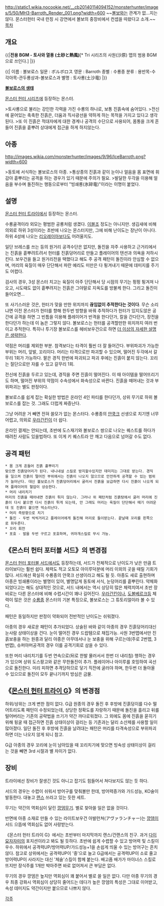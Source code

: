 http://static1.wikia.nocookie.net/__cb20140114094152/monsterhunter/images/5/50/MH3-Barroth_Render_001.png?width=600
~~[[볼보]]와는 관계가 없...지는 않다. 몬스터헌터 국내 런칭 시 강연에서 볼보의 중장비에서 컨셉을 따왔다고 소개.~~
[[목차]]
== 개요 ==
{{|'''전용 BGM - 토사와 열풍 (土砂と熱風)'''[* Tri 시리즈의 사원(沙原) 맵의 범용 BGM으로 쓰인다.]
{{{#!html
<iframe width="344" height="70" src="//www.youtube.com/embed/JuXKPz2MQks?rel=0" frameborder="0" allowfullscreen></iframe> }}}
|}}

{{|
이름 : 볼보로스
일문 : ボルボロス
영문 : Barroth
종별 : 수룡종
분류 : 용반목-수각아목-관두룡상과-볼보로스과
별명 : 토사룡(土沙竜)
|}}

{{{#!html
 <iframe width="560" height="315" src="//www.youtube.com/embed/-dE_4-1gSKk" frameborder="0" allowfullscreen></iframe>
}}}
[http://www.youtube.com/watch?v=-dE_4-1gSKk '''볼보로스의 생태''']

[[몬스터 헌터 시리즈]]에 등장하는 몬스터.

>토사룡으로 불리는 강인한 각력을 가진 수룡의 하나로, 보통 진흙속에 숨어있다.
>전신에 묻어있는 축축한 진흙은, 더움과 직사광선을 약하게 하는 목적을 가지고 있다고 생각된다. 
>또 이 진흙은 적대자에게 대한 경계나 공격의 수단으로 사용되어, 몸통을 크게 흔들어 진흙을 흩뿌려 상대에게 접근을 하게 하지않는다.

== 아종 ==
http://images.wikia.com/monsterhunter/images/9/96/IceBarroth.png?width=600

>동토에 서식하는 볼보로스의 아종.
>통상종의 진흙과 같이 눈이나 얼음을 몸 표면에 휘감아 흩뿌리는 공격을 하는 경우가 있기 때문에 주의가 필요.
>발달한 두각을 이용해 얼음을 부수며 돌진하는 행동으로부터 "빙쇄룡(氷碎竜)"이라는 이명이 붙었다.

== 설명 ==
[[몬스터 헌터 트라이]]에서 등장하는 몬스터.

수룡골격이라 외모는 평범한 공룡처럼 생겼다. [[이블조]] 정도는 아니지만. 생김새에 비해 의외로 하위 3성이라는 초반에 나오는 몬스터지만, 그에 비해 난이도는 장난이 아니다. 하위 4성에 나오는 [[리오레이아]]보다도 어려울지도.

일단 브레스를 쓰는 등의 원거리 공격수단은 없지만, 돌진을 자주 사용하고 근거리에서는 진흙을 흩뿌려트려서 헌터를 진흙덩어리로 만들고 플레이어의 텐션과 의욕을 저하시킨다. 보우건을 들고 원거리전을 택했다고 해도 주 공격 패턴이 돌진이라 안심할 수 없으며, 머리의 육질이 매우 단단해서 파란 예리도 미만은 다 튕겨내기 때문에 데미지를 주기도 어렵다.

검사의 경우, 3성 몬스터 치고는 육질이 아주 단단해서 당 시점의 무기는 펑펑 튕겨져 나오고, 시도때도 없이 흩뿌려지는 진흙은 그야말로 지옥도를 방불케 한다. 그리고 돌진이 들어오면...

또 사기스러운 것은, 헌터가 맞을 만한 위치까지 '''끊임없이 추적한다는 것이다'''. 무슨 소리냐면 이전 몬스터가 헌터를 향해 한두번 방향을 바꿔 추적하다가 헌터가 있지도않은 공간에 공격을 하면 그 빈틈을 이용해 플레이어가 반격을 한다던가, 칼을 간다던가, 장전을 한다던가 하는데 이 놈은 그렇지 않다. 볼보로스는 헌터를 공격할만한 위치까지 여러 번이고 추적한다. 특히나 투기장 볼보로스를 헤비보우건으로 하면 [[더 이상의 자세한 설명은 생략한다]]. 

약점은 머리를 제외한 부분. 참격보다는 타격이 훨씬 더 잘 들어간다. 부위파괴가 가능한 부위는 머리, 앞발, 꼬리이다. 머리는 타격으로만 파괴할 수 있으며, 떨어진 두각에서 갈무리 1회가 가능하다. 팔은 경직 한번에 파괴되고 파괴 후에는 진흙이 붙지 않는다. 꼬리는 절단으로만 자를 수 있고 갈무리 1회. 

전신에 진흙을 두르고 있는데, 경직을 주면 진흙이 떨어진다. 이 때 아이템을 떨어뜨리기도 하며, 떨어진 부위의 약점이 수속성에서 화속성으로 바뀐다. 진흙을 떼어내는 것과 부위파괴는 별도 판정이다.

볼보로스를 쉽게 잡는 확실한 방법은 온라인 4인 파티를 한다던가, 상위 무기로 하위 볼보로스를 잡는 것. 그래도 더럽게 짜증난다.

그냥 어려운 거 빼면 전혀 쓸모가 없는 몬스터다. 수룡종의 [[얀쿡크]] 선생으로 치기엔 너무 어렵고, 의외로 [[우라간킨]]이 더 쉽다.

온라인 결제는 안되는데, 초반에 도스재기와 볼보로스 쌍으로 나오는 퀘스트를 하다가 때려친 사람도 있을법하다. 또 이게 키 퀘스트라 안 깨고 다음으로 넘어갈 수도 없다.

== 공격 패턴 ==
 * 몸 크게 흔들어 진흙 흩뿌리기
 맞으면 진흙덩어리가 된다. 내니내설 스킬로 방지할수있지만 데미지는 그대로 받는다. 경직을 일으켜 진흙이 떨어진 부위에서는 진흙이 나오지 않으므로 안전하게 공격할 수 있는 범위가 늘어난다. 대신 볼보로스가 진흙덩어리에서 굴러서 진흙을 보급하면 다시 진흙이 나오게 되며 플레이어의 혈압이 상승한다.
 * 머리 내리치기
 머리의 진흙을 떼어내면 진흙이 튀지 않는다. 그러나 위 패턴처럼 진흙탕에서 굴러 머리에 진흙이 다시 붙으면 다시 진흙이 튀게 되는데, 안 그래도 머리는 육질이 단단해서 떼기 어려운데 또 진흙이 붙으면 억소리난다.
 * 머리 측방향으로 치기 
 * 돌진 - 두번 씩씩거리고 플레이어에게 돌진해 머리로 들이받는다. 끝날때 꼬리를 왼쪽으로 휘두른다.
 * 꼬리 회전
 * 포효 - 발을 두번 구르고 포효하며, 귀마개스킬로 무시 가능.

== 《몬스터 헌터 포터블 서드》의 변경점 ==
[[몬스터 헌터 포터블 서드]]에서도 등장하는데, 서드가 전체적으로 난이도가 낮은 만큼 트라이보다는 훨씬 쉽다. 체력도 적고 오토모 아이루덕분에 머리 이외의 곳을 때릴 기회가 많다. 서드에선 확실히 수룡종의 얀쿡크 선생이라고 해도 될 듯. 아종도 새로 출현하며 아종은 빙쇄룡이라는 별명이 있어, 별명답게 동토에 서식, 눈덩어리를 흩뿌린다. 약체화되었다고는 해도 상대적인 것으로, 서드 내에서는 역시 상당히 많은 체력치여서 초반 장비로는 다른 몬스터에 비해 수렵시간이 꽤나 길어진다. [[우라간킨]]이나, [[도볼베르크]]등 체력이 많은 것은 [[수룡종]] 몬스터의 기본 특징으로, 볼보로스는 그 튜토리얼이라 볼 수 있다.

패턴은 동일하지만 판정이 약화되어 전반적인 난이도는 쉬워졌다.

아종의 경우 새로운 패턴이 추가되었다. 상술된 바와 같이 아종의 경우 진흙덩어리대신 눈사람 상태이상을 건다. 눈이 떨어진 경우 드랍템으로 채집가능. 사원 3번맵에서만 진흙보충을 하는 원종과 달리 아종은 아무데서나 눈 보충을 위해 구르는데(주로 2번맵, 3번맵), 슈퍼아머공격의 경우 이를 공격기회로 삼을 수 있다.

또한 머리 내리치기를 두번 연속으로(뒤로 한발 물러서서 한번 더 내리침) 행하는 경우가 있으며 상위 도스팡고와 같은 무한돌진이 추가. 플레이어나 아이루를 호밍하여 곡선으로 돌진한다. 미리 피하면 추격당하므로 닿기 직전에 굴러야 하며, 한두번 더 돌아올 수 있으므로 돌진이 모두 끝나기까지 방심은 금물.

== 《[[몬스터 헌터 트라이 G]]》의 변경점 ==
하위/상위는 크게 변한 점이 없다. G급 원종의 경우 돌진 후 후방에 진흙덩이를 다수 떨어트리도록 패턴이 수정되었는데, 상당한 정확도를 자랑하기 때문에 돌진을 흘리고 뒤를 털어버리는 기존의 공략법을 쓰기가 약간 까다로워졌다. 그 외에도 몸에 진흙을 묻히기 위해 뒹굴 때 접근하면 진흙 상태이상이 걸리는 등 기존과는 달리 소산제를 사용할 일이 많아졌다. 일단 돌진 후 후방에 진흙을 날려대는 패턴은 머리를 타격속성으로 부위파괴하면 더는 나오지 않게 되니 참고.

G급 아종의 경우 꼬리에 눈이 남아있을 때 꼬리치기에 맞으면 빙속성 상태이상이 걸리는 것을 빼면 3rd 시절과 별 차이가 없다.
== 장비 ==
트라이에선 장비가 잘생긴 것도 아니고 잡기도 힘들어서 쳐다보지도 않는 듯 하다.

서드의 경우는 수렵이 쉬워서 방어구를 맞춰볼만 한데, 방어력증가와 가드성능, KO술이 발동한다. 대놓고 [[랜스]] 쓰라고 있는 듯한 세트.

무기는 약간의 역회심이 달린 [[깡뎀]]무기. 별로 찾아쓸 일은 없을 것이다.

반면에 아종 소재로 만들 수 있는 라이트보우건 아발런쳐(アヴァランチャー)는 [[깡뎀]]이 서드 으뜸에 역회심도 없어 사랑받는다.

《몬스터 헌터 트라이 G》에서는 초반부터 마지막까지 랜스/건랜스의 친구. 과거 [[다이묘자자미]]의 포지션이라고 봐도 될 듯하다. 초반에 쉽게 수렵할 수 있고 방어력 및 스킬이 우수. 하위에서 공격력UP/방어력UP/가드성능+1을 손쉽게 띄울 수 있는 방어구는 흔치 않다. 참고로 상위에서는 공격력UP이 '중'으로 늘고 G급에서는 공격력UP이 소로 줄고 방어력UP이 사라지는 대신 '체술'스킬이 함께 붙는다. 배고픔 배가가 마이너스 스킬로 뜨지만 장식주를 1개만 박아주면 바로 없어져서 큰 부담은 없다.

무기의 경우 깡뎀은 높지만 역회심이 꽤 붙어서 별로 쓸 일은 없다. 다만 아종 무기의 경우 최종 강화시 역회심이 상당히 줄어드는 데다가 높은 깡뎀의 특성은 그대로 이어받고, 속성 데미지도 약간이지만 붙으므로 나쁘지 않다.

[[각주]]
